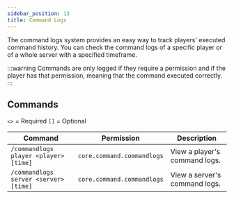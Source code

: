 ```yaml
---
sidebar_position: 13
title: Command Logs
---
```


The command logs system provides an easy way to track players' executed command history.
You can check the command logs of a specific player or of a whole server with a specified timeframe.

:::warning
Commands are only logged if they require a permission and if the player
has that permission, meaning that the command executed correctly.
:::

## Commands

`<>` = Required `[]` = Optional

Command                               | Permission                 | Description
------------------------------------- | -------------------------- | ----------------------------
`/commandlogs player <player> [time]` | `core.command.commandlogs` | View a player's command logs.
`/commandlogs server <server> [time]` | `core.command.commandlogs` | View a server's command logs.
